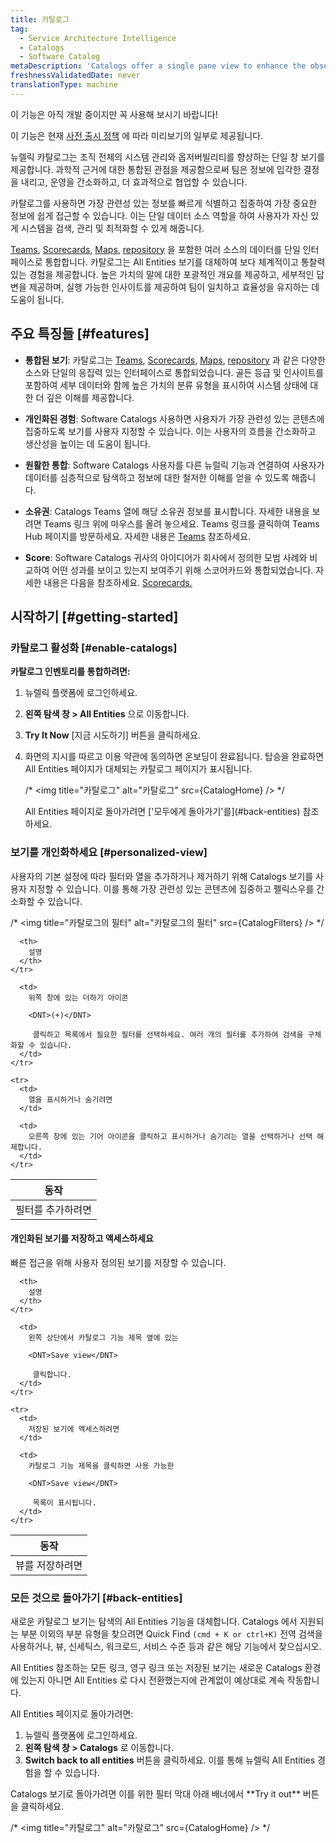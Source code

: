 ```yaml
---
title: 카탈로그
tag:
  - Service Architecture Intelligence
  - Catalogs
  - Software Catalog
metaDescription: 'Catalogs offer a single pane view to enhance the observability and management of software systems in your organization. The unified view of system entities facilitates well-informed decision-making, streamlined operations, and improved collaboration across teams.'
freshnessValidatedDate: never
translationType: machine
---
```


<Callout title="시사">
  이 기능은 아직 개발 중이지만 꼭 사용해 보시기 바랍니다!

  이 기능은 현재 [사전 출시 정책](/docs/licenses/license-information/referenced-policies/new-relic-pre-release-policy/) 에 따라 미리보기의 일부로 제공됩니다.
</Callout>

뉴렐릭 카탈로그는 조직 전체의 시스템 관리와 옵저버빌리티를 향상하는 단일 창 보기를 제공합니다. 과학적 근거에 대한 통합된 관점을 제공함으로써 팀은 정보에 입각한 결정을 내리고, 운영을 간소화하고, 더 효과적으로 협업할 수 있습니다.

카탈로그를 사용하면 가장 관련성 있는 정보를 빠르게 식별하고 집중하여 가장 중요한 정보에 쉽게 접근할 수 있습니다. 이는 단일 데이터 소스 역할을 하여 사용자가 자신 있게 시스템을 검색, 관리 및 최적화할 수 있게 해줍니다.

<DNT>[Teams](/docs/service-architecture-intelligence/teams/teams)</DNT>, <DNT>[Scorecards](/docs/service-architecture-intelligence/scorecards/getting-started)</DNT>, <DNT>[Maps](/docs/service-architecture-intelligence/maps/advanced-maps/)</DNT>, <DNT>[repository](/docs/codestream/observability/repo-association/)</DNT> 을 포함한 여러 소스의 데이터를 단일 인터페이스로 통합합니다. 카탈로그는 <DNT>All Entities</DNT> 보기를 대체하여 보다 체계적이고 통찰력 있는 경험을 제공합니다. 높은 가치의 말에 대한 포괄적인 개요를 제공하고, 세부적인 답변을 제공하며, 실행 가능한 인사이트를 제공하여 팀이 일치하고 효율성을 유지하는 데 도움이 됩니다.

## 주요 특징들 [#features]

* **통합된 보기**: 카탈로그는 <DNT>[Teams](/docs/service-architecture-intelligence/teams/teams)</DNT>, <DNT>[Scorecards](/docs/service-architecture-intelligence/scorecards/getting-started)</DNT>, <DNT>[Maps](/docs/service-architecture-intelligence/maps/advanced-maps/)</DNT>, <DNT>[repository](/docs/codestream/observability/repo-association/)</DNT> 과 같은 다양한 소스와 단일의 응집력 있는 인터페이스로 통합되었습니다. 골든 등급 및 인사이트를 포함하여 세부 데이터와 함께 높은 가치의 분류 유형을 표시하여 시스템 상태에 대한 더 깊은 이해를 제공합니다.

* **개인화된 경험**: <DNT>Software Catalogs</DNT> 사용하면 사용자가 가장 관련성 있는 콘텐츠에 집중하도록 보기를 사용자 지정할 수 있습니다. 이는 사용자의 흐름을 간소화하고 생산성을 높이는 데 도움이 됩니다.

* **원활한 통합**: <DNT>Software Catalogs</DNT> 사용자를 다른 뉴럴릭 기능과 연결하여 사용자가 데이터를 심층적으로 탐색하고 정보에 대한 철저한 이해를 얻을 수 있도록 해줍니다.

* **소유권**: <DNT>Catalogs</DNT> <DNT>Teams</DNT> 열에 해당 소유권 정보를 표시합니다. 자세한 내용을 보려면 <DNT>Teams</DNT> 링크 위에 마우스를 올려 놓으세요. <DNT>Teams</DNT> 링크를 클릭하여 <DNT>Teams Hub</DNT> 페이지를 방문하세요. 자세한 내용은 <DNT>[Teams](/docs/service-architecture-intelligence/teams/teams)</DNT> 참조하세요.

* **<DNT>Score</DNT>**: <DNT>Software Catalogs</DNT> 귀사의 아이디어가 회사에서 정의한 모범 사례와 비교하여 어떤 성과를 보이고 있는지 보여주기 위해 스코어카드와 통합되었습니다. 자세한 내용은 다음을 참조하세요. <DNT>[Scorecards.](/docs/service-architecture-intelligence/scorecards/getting-started)</DNT>

## 시작하기 [#getting-started]

### 카탈로그 활성화 [#enable-catalogs]

**카탈로그 인벤토리를 통합하려면:**

1. 뉴렐릭 플랫폼에 로그인하세요.

2. **왼쪽 탐색 창 &gt; All Entities** 으로 이동합니다.

3. **Try It Now** \[지금 시도하기] 버튼을 클릭하세요.

4. 화면의 지시를 따르고 이용 약관에 동의하면 온보딩이 완료됩니다. 탑승을 완료하면 <DNT>All Entities</DNT> 페이지가 대체되는 카탈로그 페이지가 표시됩니다.

   /\* &lt;img title=&quot;카탈로그&quot; alt=&quot;카탈로그&quot; src=\{CatalogHome} /&gt; \*/

   <Callout variant="tip" title="팁">
     <DNT>All Entities</DNT> 페이지로 돌아가려면 [&apos;모두에게 돌아가기&apos;를](#back-entities) 참조하세요.
   </Callout>

### 보기를 개인화하세요 [#personalized-view]

사용자의 기본 설정에 따라 필터와 열을 추가하거나 제거하기 위해 <DNT>Catalogs</DNT> 보기를 사용자 지정할 수 있습니다. 이를 통해 가장 관련성 있는 콘텐츠에 집중하고 펠릭스우를 간소화할 수 있습니다.

/\* &lt;img title=&quot;카탈로그의 필터&quot; alt=&quot;카탈로그의 필터&quot; src=\{CatalogFilters} /&gt; \*/

<table>
  <thead>
    <tr>
      <th>
        동작
      </th>

      <th>
        설명
      </th>
    </tr>
  </thead>

  <tbody>
    <tr>
      <td>
        필터를 추가하려면
      </td>

      <td>
        위쪽 창에 있는 더하기 아이콘 

        <DNT>(+)</DNT>

         클릭하고 목록에서 필요한 필터를 선택하세요. 여러 개의 필터를 추가하여 검색을 구체화할 수 있습니다.
      </td>
    </tr>

    <tr>
      <td>
        열을 표시하거나 숨기려면
      </td>

      <td>
        오른쪽 창에 있는 기어 아이콘을 클릭하고 표시하거나 숨기려는 열을 선택하거나 선택 해제합니다.
      </td>
    </tr>
  </tbody>
</table>

#### 개인화된 보기를 저장하고 액세스하세요

빠른 접근을 위해 사용자 정의된 보기를 저장할 수 있습니다.

<table>
  <thead>
    <tr>
      <th>
        동작
      </th>

      <th>
        설명
      </th>
    </tr>
  </thead>

  <tbody>
    <tr>
      <td>
        뷰를 저장하려면
      </td>

      <td>
        왼쪽 상단에서 카탈로그 기능 제목 옆에 있는 

        <DNT>Save view</DNT>

         클릭합니다.
      </td>
    </tr>

    <tr>
      <td>
        저장된 보기에 액세스하려면
      </td>

      <td>
        카탈로그 기능 제목을 클릭하면 사용 가능한 

        <DNT>Save view</DNT>

         목록이 표시됩니다.
      </td>
    </tr>
  </tbody>
</table>

### 모든 것으로 돌아가기 [#back-entities]

새로운 카탈로그 보기는 탐색의 <DNT>All Entities</DNT> 기능을 대체합니다. <DNT>Catalogs</DNT> 에서 지원되는 부분 이외의 부분 유형을 찾으려면 <DNT>Quick Find `(cmd + K or ctrl+K)`</DNT> 전역 검색을 사용하거나, 뷰, 신세틱스, 워크로드, 서비스 수준 등과 같은 해당 기능에서 찾으십시오.

<Callout variant="tip" title="팁">
  <DNT>All Entities</DNT> 참조하는 모든 링크, 영구 링크 또는 저장된 보기는 새로운 <DNT>Catalogs</DNT> 환경에 있는지 아니면 <DNT>All Entities</DNT> 로 다시 전환했는지에 관계없이 예상대로 계속 작동합니다.
</Callout>

<DNT>All Entities</DNT> 페이지로 돌아가려면:

1. 뉴렐릭 플랫폼에 로그인하세요.
2. **왼쪽 탐색 창 &gt; Catalogs** 로 이동합니다.
3. <DNT>**Switch back to all entities**</DNT> 버튼을 클릭하세요. 이를 통해 뉴렐릭 <DNT>All Entities</DNT> 경험을 할 수 있습니다.

<Callout variant="tip" title="팁">
  <DNT>Catalogs</DNT> 보기로 돌아가려면 이를 위한 필터 막대 아래 배너에서 <DNT>**Try it out**</DNT> 버튼을 클릭하세요.
</Callout>

/\* &lt;img title=&quot;카탈로그&quot; alt=&quot;카탈로그&quot; src=\{CatalogHome} /&gt; \*/